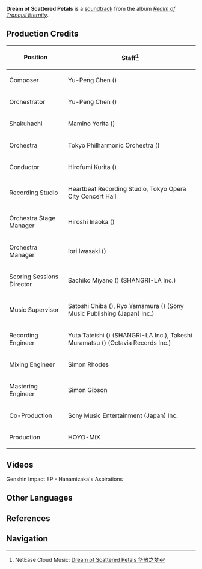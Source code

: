 {{See also|Streets of Elegance}}
{{Soundtrack Infobox
|title          =
|image          = Realm of Tranquil Eternity.png
|album          = Realm of Tranquil Eternity
|disc           = 1
|number         = 09
|featured       =
|featured2      =
|featured3      =
|featured_disc  =
|featured_disc2 =
|featured_disc3 =
|youtube_id     = 1xMRU4D9ODc
|youtube_time   = 1007
|spotify_id     = 4Iq7C61MCBPIUlfmYEaPrE
|played_in      = Inazuma City; Silken Courtyard
|during         = [[Inazuma City]], [[Silken Courtyard]] (Night)
|domain         =
|previous       = Blue Dream
|next           = Thoughts of Lightning
}}
'''Dream of Scattered Petals''' is a [[soundtrack]] from the album ''[[Realm of Tranquil Eternity]]''.

==Production Credits==
{| class="wikitable" style="text-align:left; height:0.5em"
! Position
! Staff<ref>NetEase Cloud Music: [https://music.163.com/#/song?id=1879108677 Dream of Scattered Petals 华散之梦]</ref>
|-
! Composer
| Yu-Peng Chen ({{zh|陈致逸}})
|-
! Orchestrator
| Yu-Peng Chen ({{zh|陈致逸}})
|-
! Shakuhachi
| Mamino Yorita ({{ja|寄田 真見乃}})
|-
! Orchestra
| Tokyo Philharmonic Orchestra ({{ja|東京フィルハーモニー交響楽団}})
|-
! Conductor
| Hirofumi Kurita ({{ja|栗田 博文}})
|-
! Recording Studio
| Heartbeat Recording Studio, Tokyo Opera City Concert Hall
|-
! Orchestra Stage Manager
| Hiroshi Inaoka ({{ja|稲岡 宏司}})
|-
! Orchestra Manager
| Iori Iwasaki ({{ja|岩崎 井織}})
|-
! Scoring Sessions Director
| Sachiko Miyano ({{ja|宮野 幸子}}) (SHANGRI-LA Inc.)
|-
! Music Supervisor
| Satoshi Chiba ({{ja|千葉 智史}}), Ryo Yamamura ({{ja|山村 涼}}) (Sony Music Publishing (Japan) Inc.)
|-
! Recording Engineer
| Yuta Tateishi ({{ja|立石 佑太}}) (SHANGRI-LA Inc.), Takeshi Muramatsu ({{ja|村松 健}}) (Octavia Records Inc.)
|-
! Mixing Engineer
| Simon Rhodes
|-
! Mastering Engineer
| Simon Gibson
|-
! Co-Production
| Sony Music Entertainment (Japan) Inc.
|-
! Production
| HOYO-MiX
|}

==Videos==
<gallery>
Genshin Impact EP - Hanamizaka's Aspirations
</gallery>

==Other Languages==
{{Other Languages
|en      = Dream of Scattered Petals
|zhs     = 华散之梦
|zhs_rm  = Huásàn zhī Mèng
|zht     = 華散之夢
|zht_rm  = Huásàn zhī Mèng
|zh_tl   = 
|ja      = 華散る夢
|ja_rm   = Hana-chiru Yume
|ja_tl   = A Dream of Scattered Flowers
|tr      = 
|tr_tl   = 
|it      = 
|it_tl   = 
}}

==References==
{{Reflist}}

==Navigation==
{{Soundtrack Navbox|Realm of Tranquil Eternity}}